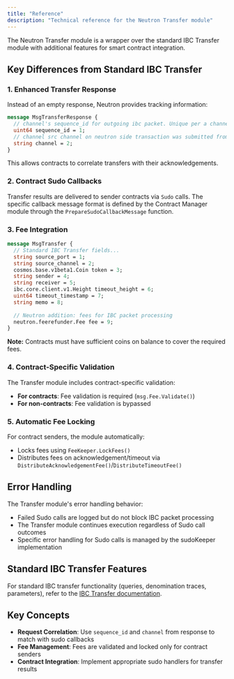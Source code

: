 ```yaml
---
title: "Reference"
description: "Technical reference for the Neutron Transfer module"
---
```


The Neutron Transfer module is a wrapper over the standard IBC Transfer module with additional features for smart contract integration.

## Key Differences from Standard IBC Transfer

### 1. Enhanced Transfer Response

Instead of an empty response, Neutron provides tracking information:

```protobuf
message MsgTransferResponse {
  // channel's sequence_id for outgoing ibc packet. Unique per a channel.
  uint64 sequence_id = 1;
  // channel src channel on neutron side transaction was submitted from
  string channel = 2;
}
```

This allows contracts to correlate transfers with their acknowledgements.

### 2. Contract Sudo Callbacks

Transfer results are delivered to sender contracts via `Sudo` calls. The specific callback message format is defined by the Contract Manager module through the `PrepareSudoCallbackMessage` function.

### 3. Fee Integration

```protobuf
message MsgTransfer {
  // Standard IBC Transfer fields...
  string source_port = 1;
  string source_channel = 2;
  cosmos.base.v1beta1.Coin token = 3;
  string sender = 4;
  string receiver = 5;
  ibc.core.client.v1.Height timeout_height = 6;
  uint64 timeout_timestamp = 7;
  string memo = 8;
  
  // Neutron addition: fees for IBC packet processing
  neutron.feerefunder.Fee fee = 9;
}
```

**Note:** Contracts must have sufficient coins on balance to cover the required fees.

### 4. Contract-Specific Validation

The Transfer module includes contract-specific validation:
- **For contracts**: Fee validation is required (`msg.Fee.Validate()`)
- **For non-contracts**: Fee validation is bypassed

### 5. Automatic Fee Locking

For contract senders, the module automatically:
- Locks fees using `FeeKeeper.LockFees()`
- Distributes fees on acknowledgement/timeout via `DistributeAcknowledgementFee()`/`DistributeTimeoutFee()`

## Error Handling

The Transfer module's error handling behavior:

- Failed Sudo calls are logged but do not block IBC packet processing
- The Transfer module continues execution regardless of Sudo call outcomes
- Specific error handling for Sudo calls is managed by the sudoKeeper implementation

## Standard IBC Transfer Features

For standard IBC transfer functionality (queries, denomination traces, parameters), refer to the [IBC Transfer documentation](https://ibc.cosmos.network/main/apps/transfer/overview.html).

## Key Concepts

- **Request Correlation**: Use `sequence_id` and `channel` from response to match with sudo callbacks
- **Fee Management**: Fees are validated and locked only for contract senders
- **Contract Integration**: Implement appropriate sudo handlers for transfer results 